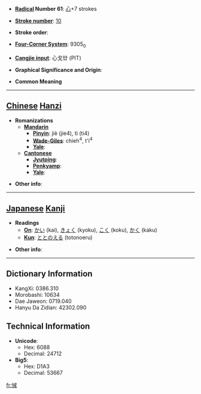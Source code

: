 * '''[[Wiktionary:Chinese radical index| Radical]] Number 61''': [[Wiktionary:Chinese radical index 心|心]]+7 strokes

* '''[[Wiktionary:Chinese total strokes index|Stroke number]]''': [[Wiktionary:Chinese total strokes index 10|10]]

* '''Stroke order''': 

* '''[[Wiktionary:Chinese four corner index|Four-Corner System]]''': 9305<sub>0</sub>

* '''[[Wiktionary:Chinese Cangjie index|Cangjie input]]''': 心戈廿 (PIT)

* '''Graphical Significance and Origin''': 

* '''Common Meaning'''

----

== [[Chinese]] [[Hanzi]] ==

* '''Romanizations'''
** '''[[Mandarin]]'''
*** '''[[Pinyin]]''': jiè (jie4), tì (ti4)
*** '''[[Wade-Giles]]''': chieh<sup>4</sup>, t'i<sup>4</sup>
*** '''[[Yale]]''': 
** '''[[Cantonese]]'''
*** '''[[Jyutping]]''':
*** '''[[Penkyamp]]''': 
*** '''[[Yale]]''': 

* '''Other info''': 

----

== [[Japanese]] [[Kanji]] ==

* '''Readings'''
** '''[[On]]''': [[かい]] (kai), [[きょく]] (kyoku), [[こく]] (koku), [[かく]] (kaku)
** '''[[Kun]]''': [[ととのえる]] (totonoeru)

* '''Other info''':  

----

== Dictionary Information ==

* KangXi: 0386.310
* Morobashi: 10634
* Dae Jaweon: 0719.040
* Hanyu Da Zidian: 42302.090

== Technical Information ==

* '''Unicode''':
** Hex: 6088
** Decimal: 24712
* '''Big5''':
** Hex: D1A3
** Decimal: 53667

[[fr:悈]]